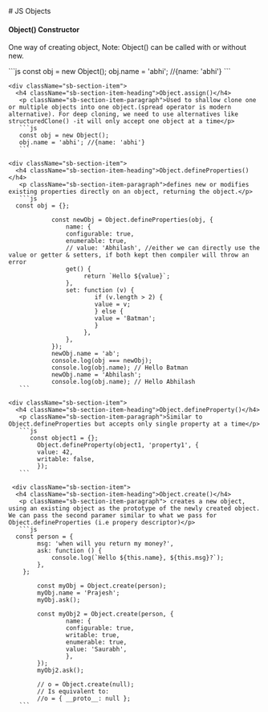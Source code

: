
<Meta title="JS Objects" />

<div className="sb-container">
  <div className='sb-section-title'>
    # JS Objects
  </div>

  <div className="sb-section">
   <div className="sb-section-item">
      <h4 className="sb-section-item-heading">Object() Constructor</h4>
       <p className="sb-section-item-paragraph">One way of creating object, Note: Object() can be called with or without new. </p>
       ```js
       const obj = new Object();
       obj.name = 'abhi'; //{name: 'abhi'}
       ```
   </div>

    <div className="sb-section-item">
      <h4 className="sb-section-item-heading">Object.assign()</h4>
       <p className="sb-section-item-paragraph">Used to shallow clone one or multiple objects into one object.(spread operator is modern alternative). For deep cloning, we need to use alternatives like structuredClone() -it will only accept one object at a time</p>
       ```js
       const obj = new Object();
       obj.name = 'abhi'; //{name: 'abhi'}
       ```

   </div>

    <div className="sb-section-item">
      <h4 className="sb-section-item-heading">Object.defineProperties()</h4>
       <p className="sb-section-item-paragraph">defines new or modifies existing properties directly on an object, returning the object.</p>
       ```js
      const obj = {};

                const newObj = Object.defineProperties(obj, {
                    name: {
                    configurable: true,
                    enumerable: true,
                    // value: 'Abhilash', //either we can directly use the value or getter & setters, if both kept then compiler will throw an error
                    get() {
                         return `Hello ${value}`;
                    },
                    set: function (v) {
                            if (v.length > 2) {
                            value = v;
                            } else {
                            value = 'Batman';
                            }
                         },
                    },
                });
                newObj.name = 'ab';
                console.log(obj === newObj);
                console.log(obj.name); // Hello Batman
                newObj.name = 'Abhilash';
                console.log(obj.name); // Hello Abhilash
       ```

   </div>

    <div className="sb-section-item">
      <h4 className="sb-section-item-heading">Object.defineProperty()</h4>
       <p className="sb-section-item-paragraph">Similar to Object.defineProperties but accepts only single property at a time</p>
       ```js
          const object1 = {};
            Object.defineProperty(object1, 'property1', {
            value: 42,
            writable: false,
            });
       ```

   </div>

     <div className="sb-section-item">
      <h4 className="sb-section-item-heading">Object.create()</h4>
       <p className="sb-section-item-paragraph"> creates a new object, using an existing object as the prototype of the newly created object. We can pass the second paramer similar to what we pass for Object.defineProperties (i.e propery descriptor)</p>
       ```js
      const person = {
            msg: 'when will you return my money?',
            ask: function () {
            	console.log(`Hello ${this.name}, ${this.msg}?`);
            },
        };

            const myObj = Object.create(person);
            myObj.name = 'Prajesh';
            myObj.ask();

            const myObj2 = Object.create(person, {
                    name: {
                    configurable: true,
                    writable: true,
                    enumerable: true,
                    value: 'Saurabh',
                    },
            });
            myObj2.ask();

            // o = Object.create(null);
            // Is equivalent to:
            //o = { __proto__: null };
       ```

   </div>
  </div>

</div>
